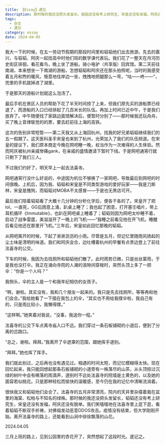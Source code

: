 ```yaml
---
title: 【Essay】遇见
description: 那时候的我还没把头发留长，韬韬还没有考上研究生，宋皇还没有发福，阿庆还没有脱单。我们笑嘻嘻地在法喜寺里上逛下逛，看着韬韬不断双手祈祷，对佛祖发动恶意DDOS攻击。疫情没有结束，但大学刚刚开始。离开法喜寺的路上，还能看到山涧中徐徐飘落的山花。
tags:
  - 杂文
  - 遇见
category: essay
date: 2024-04-05
---
```

我大一下的时候，在五一劳动节假期的那段时间里和韬韬他们出去旅游。先去的嘉兴，与韬韬、阿庆一起找高中时他们班的数学课代表玩。我们花了一整天在月河历史街区徘徊，看花看鸟，晚上坐了游船，骑小电驴（共享版）回宾馆。第二天前往南湖，本来想坐一下南湖的游船，怎想韬韬和阿庆还在那头拍照呢，当时的我感受着五月和煦的暖风，惬意地往岸边一坐，拽拽地把腿那么一弯，“咕——咚——”，兜里的手机就掉进了湖里。

于是那天的游船计划就这么泡汤了。

最后手机在景区人员的帮助下花了半天时间捞了上来，但我们原先买的游船票已经退了，而游船的入口已经排起了几百米长的队伍。再加上时间已近中午，于是我们放弃了。中午随便找了家路边面馆解决后，便暂时分别了——那时候我还玩舟舟，买了晚上音律联觉的的票，要去赶前往上海的高铁。

这次的告别非常短暂——第二天我又从上海回杭州，找我的好兄弟韬韬继续我们的五一假期了。这天医科圣手宋皇也来到了杭州，光荣加入了我们的队伍频道。在宋皇的提议下，我们原本商定今晚在网吧睡一晚，权当作为一次难得的人生体验。然而阿庆被杭州亲戚惨痛gank，在亲戚的盛情邀请下暂时下线。于是网吧通宵行就只剩下了我们三人。

不过我们约好了，明天早上一起去法喜寺。

网吧通宵行没什么好说的，中途因为机位不够换了一家网吧，导致最后到网吧的时间很晚。上机后，因为我、韬韬和宋皇是不同类型游戏的爱好玩家——我是刀斯林，宋皇是撸狗，而韬韬对MOBA不太感冒——于是也无黑店可开。

最后我们陪着韬韬看了大概十几分钟的分析化学后，便各干各的了。宋皇开了把lol，一直死，GG后困意上涌，趴桌上睡了；我也起了困意，打开塞壬唱片，带上耳机循环《Immutable》，也趴在网吧桌上睡着了；韬韬则因为网吧太吵睡不着，启动了战争雷霆，美滋滋开了一晚上的飞机——“我睡之前看见他在开飞机，睡醒后看见他还在那里开飞机。”三年后，宋皇如此回忆那晚的韬韬。

从网吧离开的时候，下起了淅淅沥沥的小雨。尽管是五月，但记忆里随雨风扬起的尘土味是清明的味道。我们和阿庆会合，边吐槽着杭州的早餐有点贵边登上了前往法喜寺的公交。

下车的时候，我因为去找厕所和韬韬他们散了。此时雨势已微，只是丝丝蒙雨，于是我也没打伞。我正在涌向寺院的人潮的浪隙间穿梭时，突然头顶上多了一把伞：“你是一个人吗？”

我侧头，伞的主人是一个和我年纪相仿的女孩子。

“啊，谢啦。其实没有，我和几个朋友一起来的。我只是先去找厕所，等等再和他们会合。”我给她看了一下插在我包上的伞，“其实也不用给我撑伞啦，我自己有的，只是雨比较小，我懒得撑。”

“这样啊。”她笑着对我说，“没事，我送你一程。”

法喜寺的公交下车点离寺庙入口不远。我们穿过一条石板铺砌的小道后，便到了分离的岔路口。

“总之，谢啦。拜拜。”我离开了伞遮罩的范围，跟她挥手道别。

“拜拜。”她也挥了挥手。

我们就此别过，之后再也没有遇见过。相遇的时间太短，而记忆模糊得太快。现在回忆起来，我只能回想起那条石板铺砌的小道旁有一株落尽的山茶，从头顶掠过沉绿的树叶中会有稀落的雨滴声，道别时不远处法喜寺的院墙是土黄色的，以及她的面容若似桃花。只是那种轻松而愉快的温暖感，至今仍在我的记忆中清晰流淌着。

很快我又和韬韬他们会合了。法喜寺的五月非常漂亮，院内的天井里杂摆着栽在盆里的海棠、松柏与不知名的绿株。那时候的我还没把头发留长，韬韬还没有考上研究生，宋皇还没有发福，阿庆还没有脱单。我们笑嘻嘻地在法喜寺里上逛下逛，看着韬韬不断双手祈祷，对佛祖发动恶意DDOS攻击。疫情没有结束，但大学刚刚开始。离开法喜寺的路上，还能看到山涧中徐徐飘落的山花。

<div className="text-right">
2024.04.05

三月上班的路上，见到公园里的杏花开了，突然想起了这段时光。遂记之。
</div>